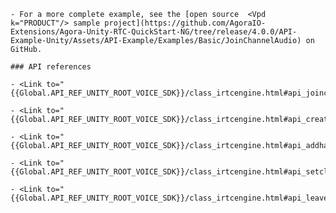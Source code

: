 <PlatformWrapper platform="unity">

    - For a more complete example, see the [open source  <Vpd k="PRODUCT"/> sample project](https://github.com/AgoraIO-Extensions/Agora-Unity-RTC-QuickStart-NG/tree/release/4.0.0/API-Example-Unity/Assets/API-Example/Examples/Basic/JoinChannelAudio) on GitHub.

    ### API references

    - <Link to="{{Global.API_REF_UNITY_ROOT_VOICE_SDK}}/class_irtcengine.html#api_joinchannel">JoinChannel</Link>

    - <Link to="{{Global.API_REF_UNITY_ROOT_VOICE_SDK}}/class_irtcengine.html#api_createagorartcengine">CreateAgoraRtcEngine</Link>

    - <Link to="{{Global.API_REF_UNITY_ROOT_VOICE_SDK}}/class_irtcengine.html#api_addhandler">InitEventHandler</Link>

    - <Link to="{{Global.API_REF_UNITY_ROOT_VOICE_SDK}}/class_irtcengine.html#api_setclientrole">SetClientRole</Link>

    - <Link to="{{Global.API_REF_UNITY_ROOT_VOICE_SDK}}/class_irtcengine.html#api_leavechannel">LeaveChannel</Link>

</PlatformWrapper>